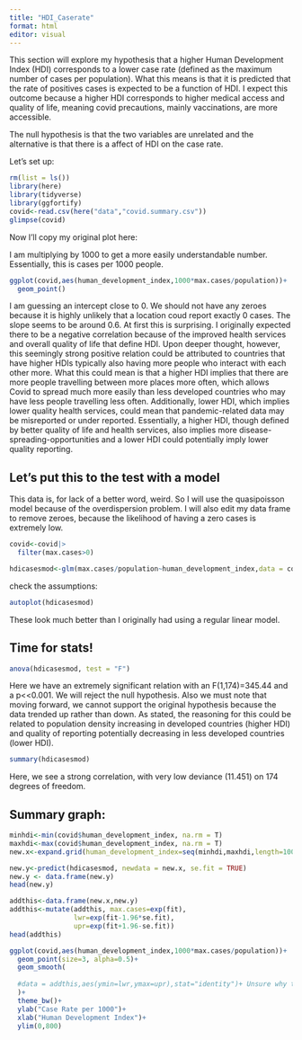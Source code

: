 ```yaml
---
title: "HDI_Caserate"
format: html
editor: visual
---
```


This section will explore my hypothesis that a higher Human Development Index (HDI) corresponds to a lower case rate (defined as the maximum number of cases per population). What this means is that it is predicted that the rate of positives cases is expected to be a function of HDI. I expect this outcome because a higher HDI corresponds to higher medical access and quality of life, meaning covid precautions, mainly vaccinations, are more accessible.

The null hypothesis is that the two variables are unrelated and the alternative is that there is a affect of HDI on the case rate.

Let's set up:

```r
rm(list = ls())
library(here)
library(tidyverse)
library(ggfortify)
covid<-read.csv(here("data","covid.summary.csv"))
glimpse(covid)
```

Now I'll copy my original plot here:

I am multiplying by 1000 to get a more easily understandable number. Essentially, this is cases per 1000 people.

```r
ggplot(covid,aes(human_development_index,1000*max.cases/population))+
  geom_point()
```

I am guessing an intercept close to 0. We should not have any zeroes because it is highly unlikely that a location coud report exactly 0 cases. The slope seems to be around 0.6. At first this is surprising. I originally expected there to be a negative correlation because of the improved health services and overall quality of life that define HDI. Upon deeper thought, however, this seemingly strong positive relation could be attributed to countries that have higher HDIs typically also having more people who interact with each other more. What this could mean is that a higher HDI implies that there are more people travelling between more places more often, which allows Covid to spread much more easily than less developed countries who may have less people travelling less often. Additionally, lower HDI, which implies lower quality health services, could mean that pandemic-related data may be misreported or under reported. Essentially, a higher HDI, though defined by better quality of life and health services, also implies more disease-spreading-opportunities and a lower HDI could potentially imply lower quality reporting.

## Let's put this to the test with a model

This data is, for lack of a better word, weird. So I will use the quasipoisson model because of the overdispersion problem. I will also edit my data frame to remove zeroes, because the likelihood of having a zero cases is extremely low.

```r
covid<-covid|>
  filter(max.cases>0)
```

```r
hdicasesmod<-glm(max.cases/population~human_development_index,data = covid, family=quasipoisson(link = "sqrt"))
```

check the assumptions:

```r
autoplot(hdicasesmod)
```

These look much better than I originally had using a regular linear model.

## Time for stats!

```r
anova(hdicasesmod, test = "F")
```

Here we have an extremely significant relation with an F(1,174)=345.44 and a p\<\<0.001. We will reject the null hypothesis. Also we must note that moving forward, we cannot support the original hypothesis because the data trended up rather than down. As stated, the reasoning for this could be related to population density increasing in developed countries (higher HDI) and quality of reporting potentially decreasing in less developed countries (lower HDI).

```r
summary(hdicasesmod)
```

Here, we see a strong correlation, with very low deviance (11.451) on 174 degrees of freedom.

## Summary graph:

```r
minhdi<-min(covid$human_development_index, na.rm = T)
maxhdi<-max(covid$human_development_index, na.rm = T)
new.x<-expand.grid(human_development_index=seq(minhdi,maxhdi,length=1000))
```

```r
new.y<-predict(hdicasesmod, newdata = new.x, se.fit = TRUE)
new.y <- data.frame(new.y)
head(new.y)
```

```r
addthis<-data.frame(new.x,new.y)
addthis<-mutate(addthis, max.cases=exp(fit),
                lwr=exp(fit-1.96*se.fit),
                upr=exp(fit+1.96-se.fit))
head(addthis)
```

```r
ggplot(covid,aes(human_development_index,1000*max.cases/population))+
  geom_point(size=3, alpha=0.5)+
  geom_smooth(
    
  #data = addthis,aes(ymin=lwr,ymax=upr),stat="identity")+ Unsure why this returns the non-numeric error, but I cannot figure this part out.
  )+
  theme_bw()+
  ylab("Case Rate per 1000")+
  xlab("Human Development Index")+
  ylim(0,800)
```

